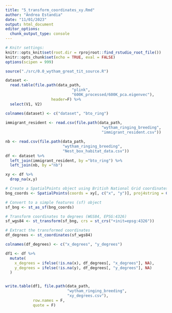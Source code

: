 ```yaml
---
title: "5_transform_coordinates_xy.Rmd"
author: "Andrea Estandia"
date: "11/01/2023"
output: html_document
editor_options: 
  chunk_output_type: console
---
```


```r
# Knitr settings: 
knitr::opts_knit$set(root.dir = rprojroot::find_rstudio_root_file())
knitr::opts_chunk$set(echo = TRUE, eval = FALSE)
options(scipen = 999)
```

```r
source("./src/0.0_wytham_great_tit_source.R")
```

```r
dataset <- 
  read.table(file.path(data_path,
                             "plink",
                             "600K_processed/600K_pca.eigenvec"),
                    header=F) %>% 
  select(V1, V2)

colnames(dataset) <- c("dataset", "bto_ring")
  
immigrant_resident <- read.csv(file.path(data_path,
                                          "wytham_ringing_breeding",
                                          "immigrant_resident.csv"))

nb <- read.csv(file.path(data_path,
                         "wytham_ringing_breeding",
                         "Nest_box_habitat_data.csv"))
df <- dataset %>% 
  left_join(immigrant_resident, by ="bto_ring") %>% 
  left_join(nb, by ="nb")

xy <- df %>% 
  drop_na(x,y)
```

```r
# Create a SpatialPoints object using British National Grid coordinates (EPSG:27700)
bng_coords <- SpatialPoints(coords = xy[, c("x", "y")], proj4string = CRS("+init=epsg:27700"))

# Convert to a simple features (sf) object
sf_bng <- st_as_sf(bng_coords)

# Transform coordinates to degrees (WGS84, EPSG:4326)
sf_wgs84 <- st_transform(sf_bng, crs = st_crs("+init=epsg:4326"))

# Extract the transformed coordinates
df_degrees <- st_coordinates(sf_wgs84)

colnames(df_degrees) <- c("x_degrees", "y_degrees")

df1 <- df %>%
  mutate(
    x_degrees = ifelse(!is.na(x), df_degrees[, "x_degrees"], NA),
    y_degrees = ifelse(!is.na(y), df_degrees[, "y_degrees"], NA)
  )


write.table(df1, file.path(data_path,
                           "wytham_ringing_breeding",
                           "xy_degrees.csv"),
            row.names = F,
            quote = F)

```

